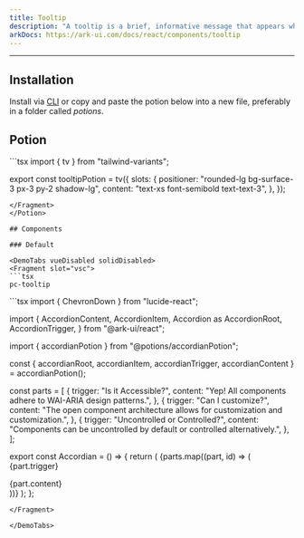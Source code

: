 ```yaml
---
title: Tooltip
description: "A tooltip is a brief, informative message that appears when a user interacts with an element. Tooltips are usually initiated when a button is focused or hovered."
arkDocs: https://ark-ui.com/docs/react/components/tooltip
---
```


---


<div class="p-4 w-full flex justify-center items-center bg-surface rounded-md">
    <div className="flex items-center">
      <Tooltip client:load/>
    </div>
</div>

## Installation

Install via <a href="/docs/getting-started/cli">CLI</a> or copy and paste the potion below into a new file, preferably in a folder called *potions*.

## Potion 

<Potion>
<Fragment slot="contentSlot">
```tsx
import { tv } from "tailwind-variants";

export const tooltipPotion = tv({
  slots: {
    positioner: "rounded-lg bg-surface-3 px-3 py-2 shadow-lg",
    content: "text-xs font-semibold text-text-3",
  },
});

```
</Fragment>
</Potion>

## Components 

### Default

<DemoTabs vueDisabled solidDisabled>
<Fragment slot="vsc">
```tsx
pc-tooltip 
```
</Fragment>
<Fragment slot="react">
```tsx
import { ChevronDown } from "lucide-react";

import {
  AccordionContent,
  AccordionItem,
  Accordion as AccordionRoot,
  AccordionTrigger,
} from "@ark-ui/react";

import { accordianPotion } from "@potions/accordianPotion";

const { accordianRoot, accordianItem, accordianTrigger, accordianContent } =
  accordianPotion();

const parts = [
  {
    trigger: "Is it Accessible?",
    content: "Yep! All components adhere to WAI-ARIA design patterns.",
  },
  {
    trigger: "Can I customize?",
    content:
      "The open component architecture allows for customization and customization.",
  },
  {
    trigger: "Uncontrolled or Controlled?",
    content:
      "Components can be uncontrolled by default or controlled alternatively.",
  },
];

export const Accordian = () => {
  return (
    <AccordionRoot className={accordianRoot()} defaultValue="Is it Accessible?">
      {parts.map((part, id) => (
        <AccordionItem
          className={accordianItem()}
          key={id}
          value={part.trigger}
        >
          <AccordionTrigger className={accordianTrigger()}>
            {part.trigger}
            <ChevronDown className="h-5 w-5 transition duration-500" />
          </AccordionTrigger>
          <AccordionContent className={accordianContent()}>
            <div className="mb-2">{part.content}</div>
          </AccordionContent>
        </AccordionItem>
      ))}
    </AccordionRoot>
  );
};

```
</Fragment>

</DemoTabs>



